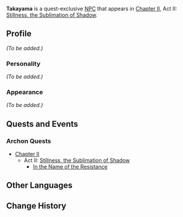 {{Meta
<!-- Remove this template after adding the missing info -->
|missing_NPC_profile  = yes
}}
{{Character Infobox
|type             = Quest NPC
|image            = NPC Takayama.png
|region           = Inazuma
|affiliation      = Shogunate Samurai
|title            = Shogunate Samurai
}}
'''Takayama''' is a quest-exclusive [[NPC]] that appears in [[Chapter II]], Act II: [[Stillness, the Sublimation of Shadow]].

==Profile==
<!-- detailed story/lore information goes here -->
''(To be added.)''

===Personality===
''(To be added.)''

===Appearance===
''(To be added.)''

==Quests and Events==
===Archon Quests===
*[[Chapter II]]
**Act II: [[Stillness, the Sublimation of Shadow]]
***[[In the Name of the Resistance]]

==Other Languages==
{{Other Languages|default_hidden = 1
|en      = Takayama
|zhs     = 高山
|zhs_rm  = Gāoshān
|zht     = 高山
|zht_rm  = Gāoshān
|ja      = 高山
|ja_rm   = Takayama
|ko      = 타카야마
|ko_rm   = Takayama
|es      = Takayama
|fr      = Takayama
|ru      = Такаяма
|th      = Takayama
|vi      = Takayama
|de      = Takayama
|id      = Takayama
|pt      = Takayama
}}

==Change History==
{{Change History|2.0}}